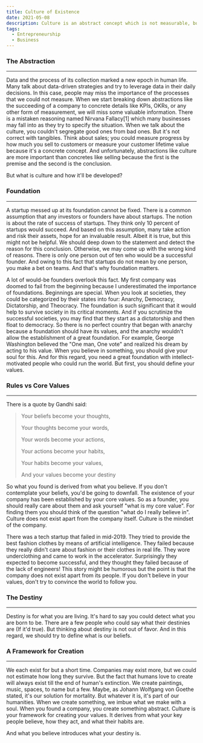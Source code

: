 ```yaml
---
title: Culture of Existence
date: 2021-05-08
description: Culture is an abstract concept which is not measurable, but has is a key element of all societies including businesses.
tags:
  - Entrepreneurship
  - Business
---
```


### The Abstraction
---
Data and the process of its collection marked a new epoch in human life. Many talk about data-driven strategies and try to
leverage data in their daily decisions. In this case, people may miss the importance of the processes that we could not measure.
When we start breaking down abstractions like the succeeding of a company to concrete details like KPIs, OKRs, or any other
form of measurement, we will miss some valuable information. There is a mistaken reasoning named Nirvana Fallacy[1] which many
businesses may fall into as they try to specify the situation.
When we talk about the culture, you couldn't segregate good ones from bad ones. But it's not correct with tangibles.
Think about sales; you could measure progress by how much you sell to customers or measure your customer lifetime value
because it's a concrete concept. And unfortunately, abstractions like culture are more important than concretes like
selling because the first is the premise and the second is the conclusion.

But what is culture and how it'll be developed?

### Foundation
---
A startup messed up at its foundation cannot be fixed. There is a common assumption that any investors or founders have about startups. The notion is about the rate of success of startups. They think only 10 percent of startups would succeed. And based on this assumption, many take action and risk their
assets, hope for an invaluable result. Albeit it is true, but this might not be helpful. We should deep down
to the statement and detect the reason for this conclusion. Otherwise, we may come up with the wrong kind of reasons.
There is only one person out of ten who would be a successful founder.
And owing to this fact that startups do not mean by one person, you make a bet on teams. And that's why foundation matters.

A lot of would-be founders overlook this fact. My first company was doomed to fail from the beginning because I underestimated the importance of foundations.
Beginnings are special. When you look at societies, they could be categorized by their states into four: Anarchy, Democracy, Dictatorship, and Theocracy.
The foundation is such significant that it would help to survive society in its critical moments. And if you scrutinize the successful societies, you may find that they start
as a dictatorship and then float to democracy. So there is no perfect country that began with anarchy because a foundation should have its values, and the anarchy wouldn't allow the establishment of a great foundation. For example, George Washington believed the "One man, One vote" and realized his dream by acting to his value. When you believe in something,
you should give your soul for this. And for this regard, you need a great foundation with intellect-motivated people who could run the world. But first, you should define
your values.

### Rules vs Core Values
---
There is a quote by Gandhi said:
> Your beliefs become your thoughts,
>
>Your thoughts become your words,
>
>Your words become your actions,
>
>Your actions become your habits,
>
>Your habits become your values,
>
>And your values become your destiny

So what you found is derived from what you believe. If you don't contemplate your beliefs, you'd be going to downfall. The existence of your company has been established
by your core values. So as a founder, you should really care about them and ask yourself "what is my core value". For finding them you should think of the question "what do I really believe in".
Culture does not exist apart from the company itself. Culture is the mindset of the company.

There was a tech startup that failed in mid-2019. They tried to provide the best fashion clothes by means of artificial intelligence. They failed because they really
didn't care about fashion or their clothes in real life. They wore underclothing and came to work in the accelerator. Surprisingly they expected to become successful, and they thought they failed because of the lack of engineers!
This story might be humorous but the point is that the company does not exist apart from its people. If you don't believe in your values, don't try to convince the world to follow you.

### The Destiny
---
Destiny is for what you are living. It's hard to say you could detect what you are born to be. There are a few people who could say what their destinies are (If it'd true).
But thinking about destiny is not out of favor. And in this regard, we should try to define what is our beliefs.

### A Framework for Creation
---
We each exist for but a short time. Companies may exist more, but we could not estimate how long they survive. But the fact that humans love to create will always exist till the end of human's extinction.
We create paintings, music, spaces, to name but a few. Maybe, as Johann Wolfgang von Goethe stated, it's our solution for mortality. But whatever it is, it's part of our humanities. When we create something,
we imbue what we make with a soul. When you found a company, you create something abstract. Culture is your framework for creating your values. It derives from what your key people believe, how they act, and what their habits are.

And what you believe introduces what your destiny is.
